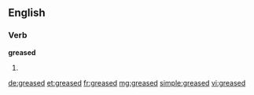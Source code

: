 ==English==

===Verb===
'''greased'''

# {{past of|[[grease]]}}

[[de:greased]]
[[et:greased]]
[[fr:greased]]
[[mg:greased]]
[[simple:greased]]
[[vi:greased]]